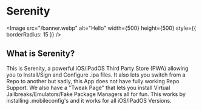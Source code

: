 
<Head>
  <title>Serenity</title>
  <meta name="description" content="Download Serenity Here"/>
  <meta property="og:description" content="Download Serenity Here"/>

</Head>

# Serenity

<Image src="/banner.webp" alt="Hello" width={500} height={500} style={{ borderRadius: 15 }} />

## What is Serenity?

This is Serenity, a powerful iOS/iPadOS Third Party Store (PWA) allowing you to Install/Sign and Configure .ipa files. It also lets you switch from a Repo to another but sadly, this App does not have fully working Repo Support. We also have a "Tweak Page" that lets you install Virtual Jailbreaks/Emulators/Fake Package Managers all for fun. This works by installing .mobileconfig's and it works for all iOS/iPadOS Versions.

